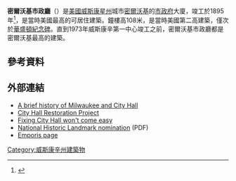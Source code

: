 {{Infobox building
|name               = 密爾沃基市政廳<br>Milwaukee City Hall
|image              = Milwaukeecityhall.jpg
|image_size         = 200px
|highest_region     = {{USA}}
|highest_prev       = [[曼哈頓壽險大樓|曼哈頓壽險大樓]]
|highest_next       = [[柏路大樓|柏路大樓]]
|highest_start      = 1895
|highest_end        = 1899
|location_country   = {{USA}}
|address            = {{USA}}[[密爾沃基|密爾沃基]]東威爾斯街200號
|latd               = 
|longd              = 
|iso_region         = US-WI
|coordinates_display= title
|roof               = 108公尺 (353英尺)
|floor_count        = 15層
|completion_date    = 1895年
|references         = <ref>{{emporis|122453}}</ref>
}}

'''密爾沃基市政廳'''（{{lang-en|Milwaukee City Hall}}）是[[美國|美國]][[威斯康星州|威斯康星州]]城市[[密爾沃基|密爾沃基]]的[[市政府|市政府]]大廈，竣工於1895年<ref name=Porter2013>{{cite news
 |title=Renovation of City Hall Prompts Milwaukee to Sue |date=2013-03-25 |accessdate=2013-03-25 |author=Porter, Caroline |author2=Keeling, Ben |page=A6 |newspaper=[[The_Wall_Street_Journal|The Wall Street Journal]] |type=paper }}</ref>，是當時美國最高的可居住建築。鐘樓高108米，是當時美國第二高建築，僅次於[[華盛頓紀念碑|華盛頓紀念碑]]。直到1973年威斯康辛第一中心竣工之前，密爾沃基市政廳都是密爾沃基最高的建築。

==參考資料==
{{reflist|30em}}

==外部連結==
{{Commons category|Milwaukee City Hall}}
*[http://city.milwaukee.gov/TheHistoryofMilwauke2706.htm#.UzBpc4X-qNI A brief history of Milwaukee and City Hall]{{Wayback|url=http://city.milwaukee.gov/TheHistoryofMilwauke2706.htm#.UzBpc4X-qNI |date=20141123072302 }}
*[https://web.archive.org/web/20051227124227/http://www.ci.mil.wi.us/display/router.asp?docid=12618 City Hall Restoration Project]
*[https://web.archive.org/web/20070929120512/http://www.jsonline.com/story/index.aspx?id=322928 Fixing City Hall won't come easy]
*[https://web.archive.org/web/20060724070206/http://www.cr.nps.gov/nhl/designations/samples/wi/Milwaukee%20City%20Hall.pdf National Historic Landmark nomination] (PDF)
*[http://www.emporis.com/en/wm/bu/?id=122453 Emporis page]{{Wayback|url=http://www.emporis.com/en/wm/bu/?id=122453 |date=20060517225658 }}

[[Category:威斯康辛州建築物|Category:威斯康辛州建築物]]